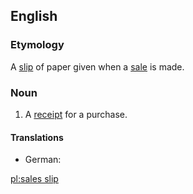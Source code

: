 ==English==

===Etymology===
A [[slip]] of paper given when a [[sale]] is made.

===Noun===
{{en-noun|head=[[sales]] [[slip]]}}

# A [[receipt]] for a purchase.

====Translations====
{{trans-top|receipt for a purchase}}
* German: {{t-|de|Kassenzettel|m}}
{{trans-mid}}
{{trans-bottom}}

[[pl:sales slip]]